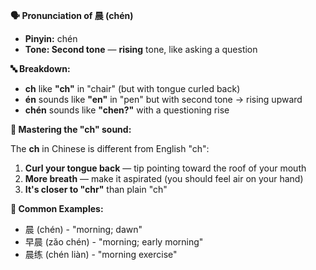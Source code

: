 **🗣️ Pronunciation of 晨 (chén)**

- **Pinyin:** chén
- **Tone: Second tone** — **rising** tone, like asking a question

**🔤 Breakdown:**

- **ch** like **"ch"** in "chair" (but with tongue curled back)
- **én** sounds like **"en"** in "pen" but with second tone → rising upward
- **chén** sounds like **"chen?"** with a questioning rise

**🎯 Mastering the "ch" sound:**

The **ch** in Chinese is different from English "ch":

1. **Curl your tongue back** — tip pointing toward the roof of your mouth
2. **More breath** — make it aspirated (you should feel air on your hand)
3. **It's closer to "chr"** than plain "ch"

**📝 Common Examples:**

- 晨 (chén) - "morning; dawn"
- 早晨 (zǎo chén) - "morning; early morning"
- 晨练 (chén liàn) - "morning exercise"
